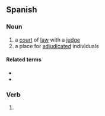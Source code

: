 ==Spanish==

===Noun===
{{es-noun|m}}

# a [[court]] of [[law]] with a [[judge]]
# a place for [[adjudicated]] individuals

====Related terms====
* {{l|es|juez}}
* {{l|es|juzgar}}

===Verb===
{{es-past participle|juzgad}}

# {{es-verb form of|ending=ar|mood=participle|juzgar}}